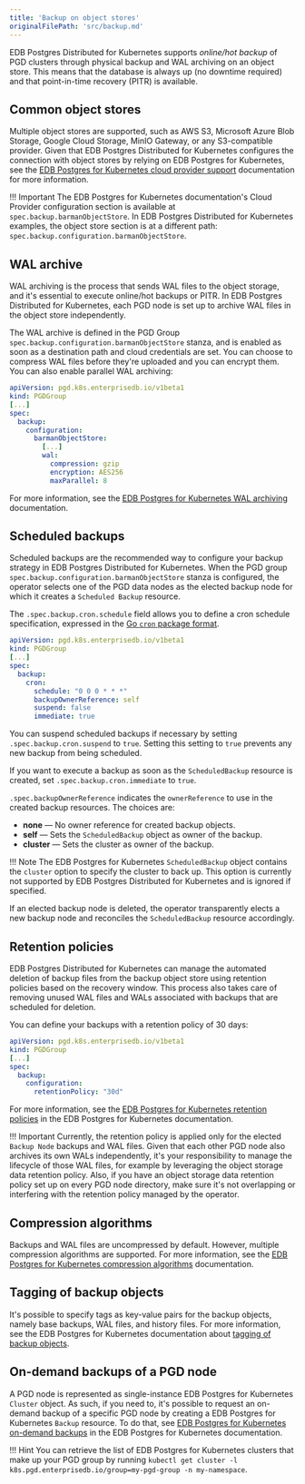 ```yaml
---
title: 'Backup on object stores'
originalFilePath: 'src/backup.md'
---
```


EDB Postgres Distributed for Kubernetes supports *online/hot backup* of
PGD clusters through physical backup and WAL archiving on an object store.
This means that the database is always up (no downtime required) and that
point-in-time recovery (PITR) is available.

## Common object stores

Multiple object stores are supported, such as AWS S3, Microsoft Azure Blob Storage,
Google Cloud Storage, MinIO Gateway, or any S3-compatible provider.
Given that EDB Postgres Distributed for Kubernetes configures the connection with object stores by relying on
EDB Postgres for Kubernetes, see the [EDB Postgres for Kubernetes cloud provider support](/postgres_for_kubernetes/latest/backup_recovery/#cloud-provider-support)
documentation for more information.

!!! Important
    The EDB Postgres for Kubernetes documentation's Cloud Provider configuration section is
    available at `spec.backup.barmanObjectStore`. In EDB Postgres Distributed for Kubernetes examples, the object store section is at a 
    different path: `spec.backup.configuration.barmanObjectStore`.

## WAL archive

WAL archiving is the process that sends WAL files to the object storage, and it's essential to
execute online/hot backups or PITR.
In EDB Postgres Distributed for Kubernetes, each PGD node is set up to archive WAL files in the object store independently.

The WAL archive is defined in the PGD Group `spec.backup.configuration.barmanObjectStore` stanza,
and is enabled as soon as a destination path and cloud credentials are set.
You can choose to compress WAL files before they're uploaded and you can encrypt them.
You can also enable parallel WAL archiving:

```yaml
apiVersion: pgd.k8s.enterprisedb.io/v1beta1
kind: PGDGroup
[...]
spec:
  backup:
    configuration:
      barmanObjectStore:
        [...]
        wal:
          compression: gzip
          encryption: AES256
          maxParallel: 8
```

For more information, see the [EDB Postgres for Kubernetes WAL archiving](/postgres_for_kubernetes/latest/backup_recovery/#wal-archiving) documentation.

## Scheduled backups

Scheduled backups are the recommended way to configure your backup strategy in EDB Postgres Distributed for Kubernetes.
When the PGD group `spec.backup.configuration.barmanObjectStore` stanza is configured, the operator selects one of the
PGD data nodes as the elected backup node for which it creates a `Scheduled Backup` resource.

The `.spec.backup.cron.schedule` field allows you to define a cron schedule specification, expressed
in the [Go `cron` package format](https://pkg.go.dev/github.com/robfig/cron#hdr-CRON_Expression_Format).

```yaml
apiVersion: pgd.k8s.enterprisedb.io/v1beta1
kind: PGDGroup
[...]
spec:
  backup:
    cron:
      schedule: "0 0 0 * * *"
      backupOwnerReference: self
      suspend: false
      immediate: true
```

You can suspend scheduled backups if necessary by setting `.spec.backup.cron.suspend` to `true`. Setting this setting 
to `true` prevents any new backup from being scheduled.

If you want to execute a backup as soon as the `ScheduledBackup` resource is created,
set `.spec.backup.cron.immediate` to `true`.

`.spec.backupOwnerReference` indicates the `ownerReference` to use
in the created backup resources. The choices are:

-   **none** &mdash; No owner reference for created backup objects.
-   **self** &mdash; Sets the `ScheduledBackup` object as owner of the backup.
-   **cluster** &mdash; Sets the cluster as owner of the backup.

!!! Note
    The EDB Postgres for Kubernetes `ScheduledBackup` object contains the `cluster` option to specify the
    cluster to back up. This option is currently not supported by EDB Postgres Distributed for Kubernetes and is
    ignored if specified.

If an elected backup node is deleted, the operator transparently elects a new backup node
and reconciles the `ScheduledBackup` resource accordingly.

## Retention policies

EDB Postgres Distributed for Kubernetes can manage the automated deletion of backup files from the backup
object store using retention policies based on the recovery window.
This process also takes care of removing unused WAL files and WALs associated with backups
that are scheduled for deletion.

You can define your backups with a retention policy of 30 days:

```yaml
apiVersion: pgd.k8s.enterprisedb.io/v1beta1
kind: PGDGroup
[...]
spec:
  backup:
    configuration:
      retentionPolicy: "30d"
```

For more information, see the [EDB Postgres for Kubernetes retention policies](/postgres_for_kubernetes/latest/backup_recovery/#retention-policies) in the EDB Postgres for Kubernetes documentation.

!!! Important
    Currently, the retention policy is applied only for the elected `Backup Node`
    backups and WAL files. Given that each other PGD node also archives its own WALs
    independently, it's your responsibility to manage the lifecycle of those WAL files,
    for example by leveraging the object storage data retention policy.
    Also, if you have an object storage data retention policy set up on every PGD node
    directory, make sure it's not overlapping or interfering with the retention policy managed
    by the operator.

## Compression algorithms

Backups and WAL files are uncompressed by default. However, multiple compression algorithms are
supported. For more information, see the [EDB Postgres for Kubernetes compression algorithms](/postgres_for_kubernetes/latest/backup_recovery/#compression-algorithms) documentation.

## Tagging of backup objects

It's possible to specify tags as key-value pairs for the backup objects, namely base backups, WAL files, and history files.
For more information, see the EDB Postgres for Kubernetes documentation about [tagging of backup objects](/postgres_for_kubernetes/latest/backup_recovery/#tagging-of-backup-objects).

## On-demand backups of a PGD node

A PGD node is represented as single-instance EDB Postgres for Kubernetes `Cluster` object.
As such, if you need to, it's possible to request an on-demand backup
of a specific PGD node by creating a EDB Postgres for Kubernetes `Backup` resource.
To do that, see [EDB Postgres for Kubernetes on-demand backups](/postgres_for_kubernetes/latest/backup_recovery/#on-demand-backups) in the EDB Postgres for Kubernetes documentation.

!!! Hint
    You can retrieve the list of EDB Postgres for Kubernetes clusters that make up your PGD group
    by running `kubectl get cluster -l k8s.pgd.enterprisedb.io/group=my-pgd-group -n my-namespace`.

